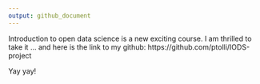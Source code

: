 ```yaml
---
output: github_document
---
```


Introduction to open data science is a new exciting course. I am thrilled to take it
... and here is the link to my github: 
https://github.com/ptolli/IODS-project

Yay yay!